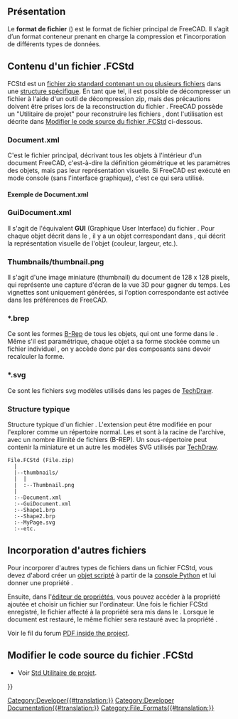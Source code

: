 <languages/>
{{TOCright}}

<span id="Overview"></span>
== Présentation ==

Le '''format de fichier''' ({{FileName|.FCStd}}) est le format de fichier principal de FreeCAD. Il s’agit d’un format conteneur prenant en charge la compression et l’incorporation de différents types de données.

<span id="Internals_of_.FCStd_files"></span>
==Contenu d'un fichier .FCStd==

FCStd est un [[#Structure_typique|fichier zip standard contenant un ou plusieurs fichiers]] dans une [[#Structure|structure spécifique]]. En tant que tel, il est possible de décompresser un fichier {{FileName|.FCStd}} à l'aide d'un outil de décompression zip, mais des précautions doivent être prises lors de la reconstruction du fichier {{FileName|.FCStd}}. FreeCAD possède un "Utilitaire de projet" pour reconstruire les fichiers {{FileName|.FCStd}}, dont l'utilisation est décrite dans [[#Modifier_le_code_source_du_fichier_.FCStd|Modifier le code source du fichier .FCStd]] ci-dessous.

===Document.xml===

C'est le fichier {{FileName|.xml}} principal, décrivant tous les objets à l'intérieur d'un document FreeCAD, c'est-à-dire la définition géométrique et les paramètres des objets, mais pas leur représentation visuelle. Si FreeCAD est exécuté en mode console (sans l'interface graphique), c'est ce {{FileName|Document.xml}} qui sera utilisé.

<span id="Example_Document.xml"></span>
==== Exemple de Document.xml====

{{Code|lang=xml|code=
 <?xml version='1.0' encoding='utf-8'?>
 <!--
 FreeCAD Document, see http://free-cad.sourceforge.net for more informations...
 -->
 <Document SchemaVersion="4">
    <Properties Count="9">
       <Property name="Comment" type="App::PropertyString">
          <String value=""/>
       </Property>
       <Property name="Company" type="App::PropertyString">
          <String value=""/>
       </Property>
       <Property name="CreatedBy" type="App::PropertyString">
          <String value=""/>
       </Property>
       <Property name="CreationDate" type="App::PropertyString">
          <String value="Fri Jan 29 15:14:38 2010 "/>
       </Property>
       <Property name="FileName" type="App::PropertyString">
          <String value="/tmp/test.FCStd"/>
       </Property>
       <Property name="Id" type="App::PropertyString">
          <String value="201b746f-a1ed-4297-bf3d-65d5ec11abe0"/>
       </Property>
       <Property name="Label" type="App::PropertyString">
          <String value="names"/>
       </Property>
       <Property name="LastModifiedBy" type="App::PropertyString">
          <String value=""/>
       </Property>
       <Property name="LastModifiedDate" type="App::PropertyString">
          <String value="Fri Jan 29 15:15:21 2010 "/>
       </Property>
    </Properties>
    <Objects Count="2">
       <Object type="Mesh::Cube" name="Cube" />
       <Object type="Part::Box" name="Box" />
    </Objects>
    <ObjectData Count="2">
       <Object name="Cube">
          <Properties Count="7">
             <Property name="Height" type="App::PropertyFloatConstraint">
                <Float value="10"/>
             </Property>
             <Property name="Label" type="App::PropertyString">
                <String value="Cube"/>
             </Property>
             <Property name="Length" type="App::PropertyFloatConstraint">
                <Float value="10"/>
             </Property>
             <Property name="Mesh" type="Mesh::PropertyMeshKernel">
                <Mesh file="MeshKernel.bms"/>
             </Property>
             <Property name="Placement" type="App::PropertyPlacement">
                <PropertyPlacement Px="0" Py="0" Pz="0" Q0="0" Q1="0" Q2="0" Q3="1"/>
             </Property>
             <Property name="Pos" type="App::PropertyPlacementLink">
                <Link value=""/>
             </Property>
             <Property name="Width" type="App::PropertyFloatConstraint">
                <Float value="10"/>
             </Property>
          </Properties>
       </Object>
       <Object name="Box">
          <Properties Count="7">
             <Property name="Height" type="App::PropertyLength">
                <Float value="10"/>
             </Property>
             <Property name="Label" type="App::PropertyString">
                <String value="Box2"/>
             </Property>
             <Property name="Length" type="App::PropertyLength">
                <Float value="10"/>
             </Property>
             <Property name="Placement" type="App::PropertyPlacement">
                <PropertyPlacement Px="0" Py="0" Pz="0" Q0="0" Q1="0" Q2="0" Q3="1"/>
             </Property>
             <Property name="Pos" type="App::PropertyPlacementLink">
                <Link value=""/>
             </Property>
             <Property name="Shape" type="Part::PropertyPartShape">
                <Part file="PartShape.brp2"/>
             </Property>
             <Property name="Width" type="App::PropertyLength">
                <Float value="10"/>
             </Property>
          </Properties>
       </Object>
    </ObjectData>
 </Document>
}}

<span id="GuiDocument.xml"></span>
=== GuiDocument.xml ===

Il s'agit de l'équivalent '''GUI''' (Graphique User Interface) du fichier {{FileName|Document.xml}}. Pour chaque objet décrit dans le {{FileName|Document.xml}}, il y a un objet correspondant dans {{FileName|GuiDocument.xml}}, qui décrit la représentation visuelle de l'objet (couleur, largeur, etc.).

<span id="Thumbnails/thumbnail.png"></span>
=== Thumbnails/thumbnail.png ===

Il s'agit d'une image miniature (thumbnail) du document de 128 x 128 pixels, qui représente une capture d'écran de la vue 3D pour gagner du temps. Les vignettes sont uniquement générées, si l'option correspondante est activée dans les préférences de FreeCAD.

<span id="*.brep"></span>
=== *.brep ===

Ce sont les formes [[wikipedia:fr:B-Rep|B-Rep]] de tous les objets, qui ont une forme dans le {{FileName|Document.xml}}. Même s'il est paramétrique, chaque objet a sa forme stockée comme un fichier individuel {{FileName|.brep}}, on y accède donc par des composants sans devoir recalculer la forme.

===*.svg===

Ce sont les fichiers svg modèles utilisés dans les pages de [[TechDraw_Workbench/fr|TechDraw]].

<span id="Typical_structure"></span>
=== Structure typique ===

Structure typique d'un fichier {{FileName|.FCStd}}. L'extension peut être modifiée en {{FileName|.zip}} pour l'explorer comme un répertoire normal. Les {{FileName|Document.xml}} et {{FileName|GuiDocument.xml}} sont à la racine de l'archive, avec un nombre illimité de fichiers {{FileName|.brp}} (B-REP). Un sous-répertoire peut contenir la miniature et un autre les modèles SVG utilisés par [[TechDraw_Workbench/fr|TechDraw]].

<!--DO NOT remove the <pre> </pre> tags. These are used to display the text exactly like this.-->
<pre>
File.FCStd (File.zip)
  |
  |--thumbnails/
  |  |
  |  :--Thumbnail.png
  |
  :--Document.xml
  :--GuiDocument.xml
  :--Shape1.brp
  :--Shape2.brp
  :--MyPage.svg
  :--etc.
</pre>

<span id="Embedding_other_files"></span>
== Incorporation d'autres fichiers ==

Pour incorporer d'autres types de fichiers dans un fichier FCStd, vous devez d'abord créer un [[Scripted_objects/fr|objet scripté]] à partir de la [[Python_console/fr|console Python]] et lui donner une propriété {{incode|App::PropertyFileIncluded}}.

Ensuite, dans l'[[Property_editor/fr|éditeur de propriétés]], vous pouvez accéder à la propriété ajoutée et choisir un fichier sur l'ordinateur. Une fois le fichier FCStd enregistré, le fichier affecté à la propriété {{PropertyData/fr|PropertyFileIncluded}} sera mis dans le {{incode|.FCStd}}. Lorsque le document est restauré, le même fichier sera restauré avec la propriété {{PropertyData/fr|PropertyFileIncluded}}.

{{Code|code=
custom_obj = App.ActiveDocument.addObject("App::FeaturePython", "CustomObject")
custom_obj.addProperty("App::PropertyFileIncluded", "AttachedFile")
}}

Voir le fil du forum [https://forum.freecadweb.org/viewtopic.php?t=38201 PDF inside the project].

<span id="Change_the_source_of_the_file_.FCStd"></span>
== Modifier le code source du fichier .FCStd ==

* Voir [[Std_ProjectUtil/fr|Std Utilitaire de projet]].


{{Userdocnavi{{#translation:}}}}
[[Category:Developer{{#translation:}}]]
[[Category:Developer Documentation{{#translation:}}]]
[[Category:File_Formats{{#translation:}}]]
{{clear}}